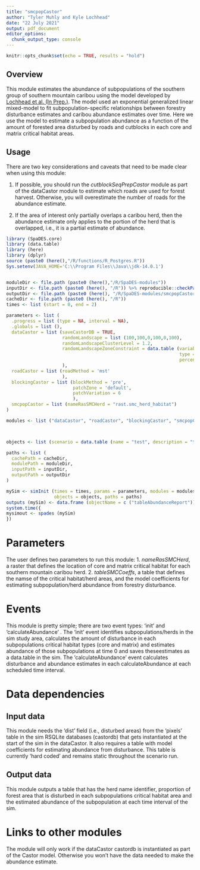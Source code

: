 ```yaml
---
title: "smcpopCastor"
author: "Tyler Muhly and Kyle Lochhead"
date: "22 July 2021"
output: pdf_document
editor_options:
  chunk_output_type: console
---
```


```r
knitr::opts_chunk$set(echo = TRUE, results = "hold")
```

## Overview
This module estimates the abundance of subpopulations of the southern group of southern mountain caribou using the model developed by [Lochhead et al. (In Prep.)](citation). The model used an exponential generalized linear mixed-model to fit subpopulation-specific relationships between forestry disturbance estimates and caribou abundance estimates over time. Here we use the model to estimate a subpopulation abundance as a function of the amount of forested area disturbed by roads and cutblocks in each core and matrix critical habitat areas. 

## Usage
There are two key considerations and caveats that need to be made clear when using this module:  

1. If possible, you should run the *cutblockSeqPrepCastor* module as part of the dataCastor module to estimate which roads are used for forest harvest. Otherwise, you will overestimate the number of roads for the abundance estimate.

2. If the area of interest only partially overlaps a caribou herd, then the abundance estimate only applies to the portion of the herd that is overlapped, i.e., it is a partial estimate of abundance. 

```r

library (SpaDES.core)
library (data.table)
library (here)
library (dplyr)
source (paste0 (here(),"/R/functions/R_Postgres.R"))
Sys.setenv(JAVA_HOME='C:\\Program Files\\Java\\jdk-14.0.1')


moduleDir <- file.path (paste0 (here(),"/R/SpaDES-modules"))
inputDir <- file.path (paste0 (here(), "/R")) %>% reproducible::checkPath (create = TRUE)
outputDir <- file.path (paste0 (here(), "/R/SpaDES-modules/smcpopCastor/outputs"))
cacheDir <- file.path (paste0 (here(), "/R"))
times <- list (start = 0, end = 2)

parameters <- list (
  .progress = list (type = NA, interval = NA),
  .globals = list (),
  dataCastor = list (saveCastorDB = TRUE,
                     randomLandscape = list (100,100,0,100,0,100),
                     randomLandscapeClusterLevel = 1.2,
                     randomLandscapeZoneConstraint = data.table (variable = 'age',                                                                                threshold = 140, 
                                                                 type = 'ge',
                                                                 percentage = 20)
                     ),
  roadCastor = list (roadMethod = 'mst'
                     ),
  blockingCastor = list (blockMethod = 'pre', 
                         patchZone = 'default',
                         patchVariation = 6
                         ),
  smcpopCastor = list (nameRasSMCHerd = "rast.smc_herd_habitat") 
)

modules <- list ("dataCastor", "roadCastor", "blockingCastor", "smcpopCastor")



objects <- list (scenario = data.table (name = "test", description = "test"))

paths <- list (
  cachePath = cacheDir,
  modulePath = moduleDir,
  inputPath = inputDir,
  outputPath = outputDir
)

mySim <- simInit (times = times, params = parameters, modules = modules,
                  objects = objects, paths = paths)
outputs (mySim) <- data.frame (objectName = c ("tableAbundanceReport")) # Consists of abundance estimates for each herd in the study area at each time step. Gets saved in the 'outputs' folder of the module. 
system.time({
mysimout <- spades (mySim)
})
```

# Parameters
The user defines two parameters to run this module:
1. *nameRasSMCHerd*, a raster that defines the location of core and matrix critical habitat for each southern mountain caribou herd. 
2. *tableSMCCoeffs*, a table that defines the namse of the critical habitat/herd areas, and the model coefficients for estimating subpopulation/herd abundance from  forestry disturbance.

# Events
This module is pretty simple; there are two event types: 'init' and 'calculateAbundance' . The 'init' event identifies subpopulations/herds in the sim study area, calculates the amount of disturbance in each subpopulations critical habitat types (core and matrix) and estimates abundance of those subpopulations at time 0 and saves theseestimates as a data.table in the sim. The 'calculateAbundance' event calculates disturbance and abundance estimates in each calculateAbundance at each scheduled time interval. 

# Data dependencies
## Input data
This module needs the 'dist' field (i.e., disturbed areas) from the 'pixels' table in the sim RSQLite databases (castordb) that gets instantiated at the start of the sim in the dataCastor. It also requires a table with model coefficients for estimating abundance from disturbance. This table is currently 'hard coded' and remains static throughout the scenario run.

## Output data
This module outputs a table that has the herd name identifier, proportion of forest area that is disturbed in each subpopulations critical habitat area and the estimated abundance of the subpopulation at each time interval of the sim.

# Links to other modules
The module will only work if the dataCastor castordb is instantiated as part of the Castor model. Otherwise you won't have the  data needed to make the abundance estimate. 

